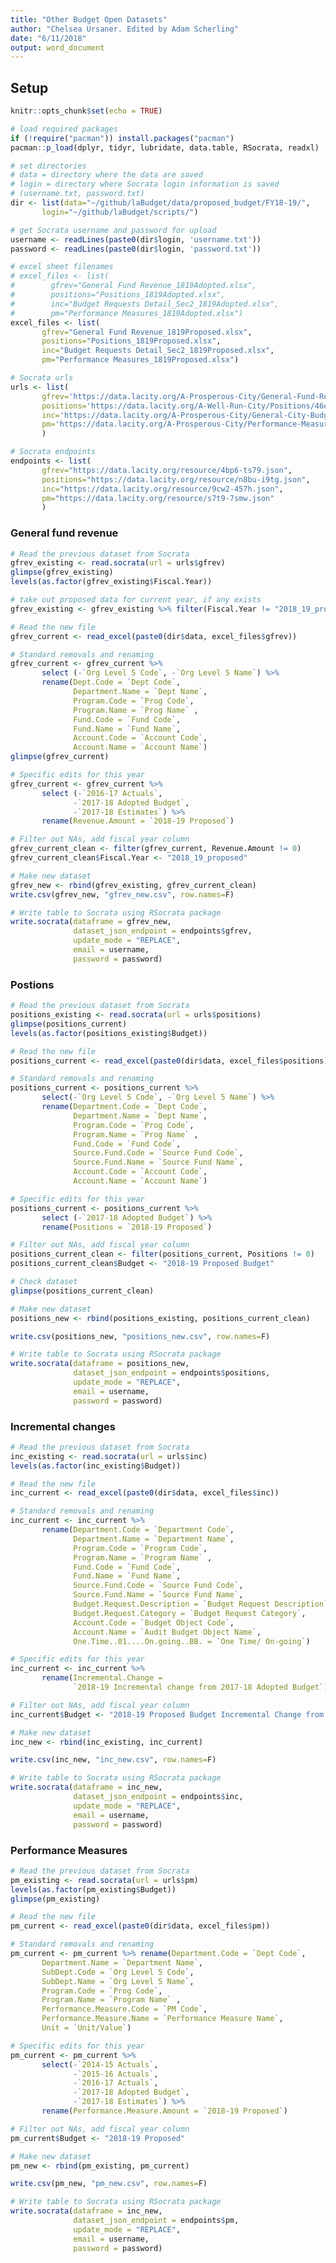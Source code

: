 ```yaml
---
title: "Other Budget Open Datasets"
author: "Chelsea Ursaner. Edited by Adam Scherling"
date: "6/11/2018"
output: word_document
---
```


## Setup

```r
knitr::opts_chunk$set(echo = TRUE)

# load required packages
if (!require("pacman")) install.packages("pacman")
pacman::p_load(dplyr, tidyr, lubridate, data.table, RSocrata, readxl)

# set directories
# data = directory where the data are saved
# login = directory where Socrata login information is saved
# (username.txt, password.txt)
dir <- list(data="~/github/laBudget/data/proposed_budget/FY18-19/",
       login="~/github/laBudget/scripts/")

# get Socrata username and password for upload
username <- readLines(paste0(dir$login, 'username.txt'))
password <- readLines(paste0(dir$login, 'password.txt'))

# excel sheet filenames
# excel_files <- list(
#        gfrev="General Fund Revenue_1819Adopted.xlsx",
#        positions="Positions_1819Adopted.xlsx",
#        inc="Budget Requests Detail_Sec2_1819Adopted.xlsx",
#        pm="Performance Measures_1819Adopted.xlsx")
excel_files <- list(
       gfrev="General Fund Revenue_1819Proposed.xlsx",
       positions="Positions_1819Proposed.xlsx",
       inc="Budget Requests Detail_Sec2_1819Proposed.xlsx",
       pm="Performance Measures_1819Proposed.xlsx")

# Socrata urls
urls <- list(
       gfrev='https://data.lacity.org/A-Prosperous-City/General-Fund-Revenue/qrkr-kfbh',
       positions='https://data.lacity.org/A-Well-Run-City/Positions/46qe-t7np',
       inc='https://data.lacity.org/A-Prosperous-City/General-City-Budget-Incremental-Changes/k4k6-bwwv',
       pm='https://data.lacity.org/A-Prosperous-City/Performance-Measures/bywz-284j'
       )

# Socrata endpoints
endpoints <- list(
       gfrev="https://data.lacity.org/resource/4bp6-ts79.json",
       positions="https://data.lacity.org/resource/n8bu-i9tg.json",
       inc="https://data.lacity.org/resource/9cw2-457h.json",
       pm="https://data.lacity.org/resource/s7t9-7smw.json"
       )

```

### General fund revenue

```r
# Read the previous dataset from Socrata
gfrev_existing <- read.socrata(url = urls$gfrev)
glimpse(gfrev_existing)
levels(as.factor(gfrev_existing$Fiscal.Year))

# take out proposed data for current year, if any exists
gfrev_existing <- gfrev_existing %>% filter(Fiscal.Year != "2018_19_proposed")

# Read the new file
gfrev_current <- read_excel(paste0(dir$data, excel_files$gfrev))

# Standard removals and renaming
gfrev_current <- gfrev_current %>% 
       select (-`Org Level 5 Code`, -`Org Level 5 Name`) %>% 
       rename(Dept.Code = `Dept Code`,
              Department.Name = `Dept Name`,
              Program.Code = `Prog Code`,
              Program.Name = `Prog Name` ,
              Fund.Code = `Fund Code`,
              Fund.Name = `Fund Name`,
              Account.Code = `Account Code`,
              Account.Name = `Account Name`)
glimpse(gfrev_current)

# Specific edits for this year
gfrev_current <- gfrev_current %>% 
       select (-`2016-17 Actuals`,
              -`2017-18 Adopted Budget`,
              -`2017-18 Estimates`) %>% 
       rename(Revenue.Amount = `2018-19 Proposed`)

# Filter out NAs, add fiscal year column
gfrev_current_clean <- filter(gfrev_current, Revenue.Amount != 0)
gfrev_current_clean$Fiscal.Year <- "2018_19_proposed"

# Make new dataset
gfrev_new <- rbind(gfrev_existing, gfrev_current_clean)
write.csv(gfrev_new, "gfrev_new.csv", row.names=F)

# Write table to Socrata using RSocrata package
write.socrata(dataframe = gfrev_new,
              dataset_json_endpoint = endpoints$gfrev,
              update_mode = "REPLACE",
              email = username,
              password = password)
```

### Postions
```r
# Read the previous dataset from Socrata
positions_existing <- read.socrata(url = urls$positions)
glimpse(positions_current)
levels(as.factor(positions_existing$Budget))

# Read the new file
positions_current <- read_excel(paste0(dir$data, excel_files$positions))

# Standard removals and renaming
positions_current <- positions_current %>% 
       select(-`Org Level 5 Code`, -`Org Level 5 Name`) %>% 
       rename(Department.Code = `Dept Code`,
              Department.Name = `Dept Name`,
              Program.Code = `Prog Code`,
              Program.Name = `Prog Name` ,
              Fund.Code = `Fund Code`,
              Source.Fund.Code = `Source Fund Code`,
              Source.Fund.Name = `Source Fund Name`,
              Account.Code = `Account Code`,
              Account.Name = `Account Name`)

# Specific edits for this year
positions_current <- positions_current %>% 
       select (-`2017-18 Adopted Budget`) %>% 
       rename(Positions = `2018-19 Proposed`)

# Filter out NAs, add fiscal year column
positions_current_clean <- filter(positions_current, Positions != 0)
positions_current_clean$Budget <- "2018-19 Proposed Budget"

# Check dataset
glimpse(positions_current_clean)

# Make new dataset
positions_new <- rbind(positions_existing, positions_current_clean)

write.csv(positions_new, "positions_new.csv", row.names=F)

# Write table to Socrata using RSocrata package
write.socrata(dataframe = positions_new,
              dataset_json_endpoint = endpoints$positions,
              update_mode = "REPLACE",
              email = username,
              password = password)
```

### Incremental changes
```r
# Read the previous dataset from Socrata
inc_existing <- read.socrata(url = urls$inc)
levels(as.factor(inc_existing$Budget))

# Read the new file
inc_current <- read_excel(paste0(dir$data, excel_files$inc))

# Standard removals and renaming
inc_current <- inc_current %>% 
       rename(Department.Code = `Department Code`,
              Department.Name = `Department Name`,
              Program.Code = `Program Code`,
              Program.Name = `Program Name` ,
              Fund.Code = `Fund Code`,
              Fund.Name = `Fund Name`,
              Source.Fund.Code = `Source Fund Code`,
              Source.Fund.Name = `Source Fund Name`,
              Budget.Request.Description = `Budget Request Description`,
              Budget.Request.Category = `Budget Request Category`,
              Account.Code = `Budget Object Code`,
              Account.Name = `Audit Budget Object Name`,
              One.Time..01....On.going..BB. = `One Time/ On-going`)

# Specific edits for this year
inc_current <- inc_current %>% 
       rename(Incremental.Change = 
              `2018-19 Incremental change from 2017-18 Adopted Budget`)

# Filter out NAs, add fiscal year column
inc_current$Budget <- "2018-19 Proposed Budget Incremental Change from 2017-18 Adopted"

# Make new dataset
inc_new <- rbind(inc_existing, inc_current)

write.csv(inc_new, "inc_new.csv", row.names=F)

# Write table to Socrata using RSocrata package
write.socrata(dataframe = inc_new,
              dataset_json_endpoint = endpoints$inc,
              update_mode = "REPLACE",
              email = username,
              password = password)
```

### Performance Measures
```r
# Read the previous dataset from Socrata
pm_existing <- read.socrata(url = urls$pm)
levels(as.factor(pm_existing$Budget))
glimpse(pm_existing)

# Read the new file
pm_current <- read_excel(paste0(dir$data, excel_files$pm))

# Standard removals and renaming
pm_current <- pm_current %>% rename(Department.Code = `Dept Code`,
       Department.Name = `Department Name`,
       SubDept.Code = `Org Level 5 Code`,
       SubDept.Name = `Org Level 5 Name`,
       Program.Code = `Prog Code`,
       Program.Name = `Program Name` ,
       Performance.Measure.Code = `PM Code`,
       Performance.Measure.Name = `Performance Measure Name`,
       Unit = `Unit/Value`)

# Specific edits for this year
pm_current <- pm_current %>% 
       select(-`2014-15 Actuals`,
              -`2015-16 Actuals`,
              -`2016-17 Actuals`,
              -`2017-18 Adopted Budget`,
              -`2017-18 Estimates`) %>% 
       rename(Performance.Measure.Amount = `2018-19 Proposed`)

# Filter out NAs, add fiscal year column
pm_current$Budget <- "2018-19 Proposed"

# Make new dataset
pm_new <- rbind(pm_existing, pm_current)

write.csv(pm_new, "pm_new.csv", row.names=F)

# Write table to Socrata using RSocrata package
write.socrata(dataframe = inc_new,
              dataset_json_endpoint = endpoints$pm,
              update_mode = "REPLACE",
              email = username,
              password = password)
```

